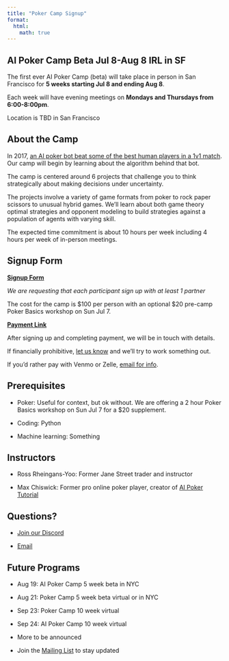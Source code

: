 ```yaml
---
title: "Poker Camp Signup"
format:
  html:
    math: true
---
```

## AI Poker Camp Beta Jul 8-Aug 8 IRL in SF 

The first ever AI Poker Camp (beta) will take place in person in San Francisco for **5 weeks starting Jul 8 and ending Aug 8**. 

Each week will have evening meetings on **Mondays and Thursdays from 6:00-8:00pm**. 

Location is TBD in San Francisco

## About the Camp

In 2017, [an AI poker bot beat some of the best human players in a 1v1 match](https://en.wikipedia.org/wiki/Libratus#2017_humans_versus_AI_match). Our camp will begin by learning about the algorithm behind that bot. 

The camp is centered around 6 projects that challenge you to think strategically about making decisions under uncertainty. 

The projects involve a variety of game formats from poker to rock paper scissors to unusual hybrid games. We’ll learn about both game theory optimal strategies and opponent modeling to build strategies against a population of agents with varying skill. 

The expected time commitment is about 10 hours per week including 4 hours per week of in-person meetings. 

## Signup Form 

**[Signup Form](https://forms.gle/72yqxC3UpP9aa2wv7)**

*We are requesting that each participant sign up with at least 1 partner*

The cost for the camp is $100 per person with an optional $20 pre-camp Poker Basics workshop on Sun Jul 7. 

**[Payment Link](https://buy.stripe.com/9AQbJf0Eb1bzaLm7ss)**

After signing up and completing payment, we will be in touch with details. 

If financially prohibitive, [let us know](mailto:info@poker.camp) and we’ll try to work something out. 

If you'd rather pay with Venmo or Zelle, [email for info](mailto:info@poker.camp). 

## Prerequisites 

- Poker: Useful for context, but ok without. We are offering a 2 hour Poker Basics workshop on Sun Jul 7 for a $20 supplement. 

- Coding: Python

- Machine learning: Something

## Instructors 

- Ross Rheingans-Yoo: Former Jane Street trader and instructor

- Max Chiswick: Former pro online poker player, creator of [AI Poker Tutorial](https://aipokertutorial.com)

## Questions? 

- [Join our Discord](https://discord.gg/ATg5HQpZ)

- [Email](mailto:info@poker.camp) 

## Future Programs 

- Aug 19: AI Poker Camp 5 week beta in NYC

- Aug 21: Poker Camp 5 week beta virtual or in NYC

- Sep 23: Poker Camp 10 week virtual

- Sep 24: AI Poker Camp 10 week virtual

- More to be announced 

- Join the [Mailing List](https://forms.gle/xx1tZNbwpYBLASmQ8) to stay updated
